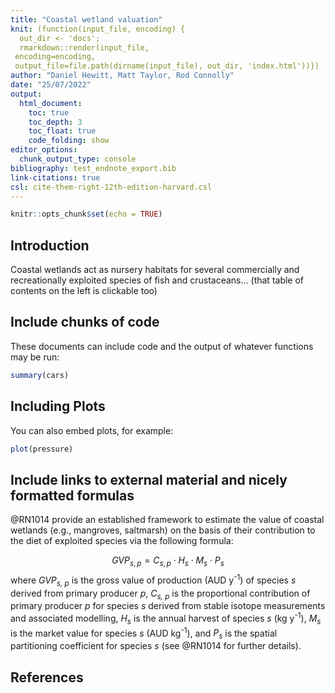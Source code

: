 ```yaml
---
title: "Coastal wetland valuation"
knit: (function(input_file, encoding) {
  out_dir <- 'docs';
  rmarkdown::render(input_file,
 encoding=encoding,
 output_file=file.path(dirname(input_file), out_dir, 'index.html'))})
author: "Daniel Hewitt, Matt Taylor, Rod Connolly"
date: "25/07/2022"
output: 
  html_document:
    toc: true
    toc_depth: 3
    toc_float: true
    code_folding: show
editor_options: 
  chunk_output_type: console
bibliography: test_endnote_export.bib
link-citations: true
csl: cite-them-right-12th-edition-harvard.csl
---
```


```r
knitr::opts_chunk$set(echo = TRUE)
```

## Introduction

Coastal wetlands act as nursery habitats for several commercially and recreationally exploited species of fish and crustaceans... (that table of contents on the left is clickable too)

## Include chunks of code

These documents can include code and the output of whatever functions may be run:
```r

summary(cars)
```

## Including Plots

You can also embed plots, for example:

```r
plot(pressure)
```

## Include links to external material and nicely formatted formulas

@RN1014 provide an established framework to estimate the value of coastal wetlands (e.g., mangroves, saltmarsh) on the basis of their contribution to the diet of exploited species via the following formula: 

$$
GVP_{s,p} = C_{s,p}\cdot H_s\cdot M_s\cdot P_s
$$
where *GVP<sub>s, p</sub>* is the gross value of production (AUD y<sup>-1</sup>) of species *s* derived from primary producer *p*, *C<sub>s, p</sub>* is the proportional contribution of primary producer *p* for species *s* derived from stable isotope measurements and associated modelling, *H<sub>s</sub>* is the annual harvest of species *s* (kg y<sup>-1</sup>), *M<sub>s</sub>* is the market value for species *s* (AUD kg<sup>-1</sup>), and *P<sub>s</sub>* is the spatial partitioning coefficient for species *s* (see @RN1014 for further details).

## References
